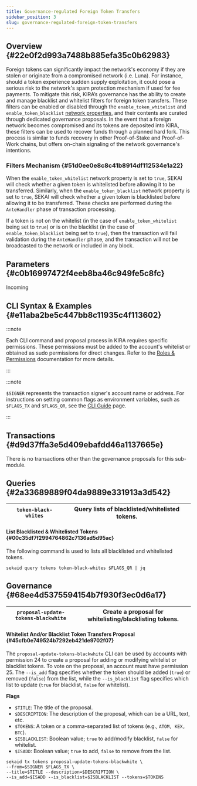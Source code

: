 ```yaml
---
title: Governance-regulated Foreign Token Transfers
sidebar_position: 3
slug: governance-regulated-foreign-token-transfers
---
```





## Overview  {#22e0f2d993a7488b885efa35c0b62983}


Foreign tokens can significantly impact the network's economy if they are stolen or originate from a compromised network (i.e. Luna). For instance, should a token experience sudden supply exploitation, it could pose a serious risk to the network's spam protection mechanism if used for fee payments. To mitigate this risk, KIRA’s governance has the ability to create and manage blacklist and whitelist filters for foreign token transfers. These filters can be enabled or disabled through the `enable_token_whitelist` and `enable_token_blacklist` [network properties](/docs/backend---sekai/modules/governance/network-properties), and their contents are curated through dedicated governance proposals. In the event that a foreign network becomes compromised and its tokens are deposited into KIRA, these filters can be used to recover funds through a planned hard fork. This process is similar to funds recovery in other Proof-of-Stake and Proof-of-Work chains, but offers on-chain signaling of the network governance's intentions.


### Filters Mechanism {#51d0ee0e8c8c41b8914df112534e1a22}


When the `enable_token_whitelist` network property is set to `true`, SEKAI will check whether a given token is whitelisted before allowing it to be transferred. Similarly, when the `enable_token_blacklist` network property is set to `true`, SEKAI will check whether a given token is blacklisted before allowing it to be transferred. These checks are performed during the `AnteHandler` phase of transaction processing.


If a token is not on the whitelist (in the case of `enable_token_whitelist` being set to `true`) or is on the blacklist (in the case of `enable_token_blacklist` being set to `true`), then the transaction will fail validation during the `AnteHandler` phase, and the transaction will not be broadcasted to the network or included in any block.


## Parameters {#c0b16997472f4eeb8ba46c949fe5c8fc}


Incoming


## CLI Syntax & Examples {#e11aba2be5c447bb8c11935c4f113602}


:::note

Each CLI command and proposal process in KIRA requires specific permissions. These permissions must be added to the account's whitelist or obtained as sudo permissions for direct changes. Refer to the [Roles & Permissions](/docs/backend---sekai/modules/governance/roles--permissions) documentation for more details. 

:::




:::note

`$SIGNER` represents the transaction signer's account name or address. For instructions on setting common flags as environment variables, such as `$FLAGS_TX` and `$FLAGS_QR`, see the [CLI Guide](/docs/backend---sekai/cli-guide) page.

:::




<Tabs>
<TabItem value="transactions" label="Transactions">


## Transactions {#d9d37ffa3e5d409ebafdd46a1137665e}


There is no transactions other than the governance proposals for this sub-module.



</TabItem>
<TabItem value="queries" label="Queries">


## Queries {#2a33689889f04da9889e331913a3d542}


| `token-black-whites` | Query lists of blacklisted/whitelisted tokens. |
| -------------------- | ---------------------------------------------- |


#### List Blacklisted & Whitelisted Tokens {#00c35df7f2994764862c7136ad5d95ac}


The following command is used to lists all blacklisted and whitelisted tokens.


```shell
sekaid query tokens token-black-whites $FLAGS_QR | jq
```



</TabItem>
<TabItem value="governance" label="Governance">


## Governance {#68ee4d5375594154b7f930f3ec0d6a17}


| `proposal-update-tokens-blackwhite` | Create a proposal for whitelisting/blacklisting tokens. |
| ----------------------------------- | ------------------------------------------------------- |


#### Whitelist And/or Blacklist Token Transfers Proposal {#45cfb0e749524b7292eb421de9702f07}


The `proposal-update-tokens-blackwhite` CLI can be used by accounts with permission 24 to create a proposal for adding or modifying whitelist or blacklist tokens. To vote on the proposal, an account must have permission 25. The `--is_add` flag specifies whether the token should be added (`true`) or removed (`false`) from the list, while the `--is_blacklist` flag specifies which list to update (`true` for blacklist, `false` for whitelist).


**Flags**

- `$TITLE`: The title of the proposal.
- `$DESCRIPTION`: The description of the proposal, which can be a URL, text, etc.
- `$TOKENS`: A token or a comma-separated list of tokens (e.g., `ATOM, KEX, BTC`).
- `$ISBLACKLIST`: Boolean value; `true` to add/modify blacklist, `false` for whitelist.
- `$ISADD`: Boolean value; `true` to add, `false` to remove from the list.

```shell
sekaid tx tokens proposal-update-tokens-blackwhite \
--from=$SIGNER $FLAGS_TX \
--title=$TITLE --description=$DESCRIPTION \
--is_add=$ISADD --is_blacklist=$ISBLACKLIST --tokens=$TOKENS
```



</TabItem></Tabs>

